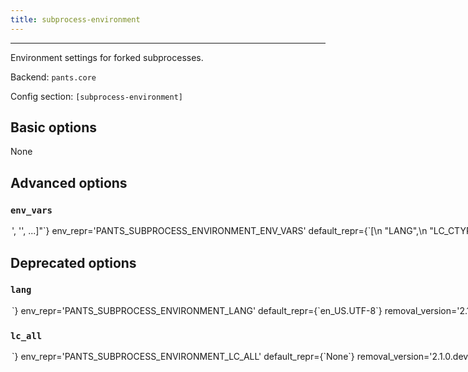 ```yaml
---
title: subprocess-environment
---
```



---

Environment settings for forked subprocesses.

Backend: <span className="color--primary">`pants.core`</span>

Config section: <span className="color--primary">`[subprocess-environment]`</span>

<span className={styles.options}>

## Basic options

None

## Advanced options

### `env_vars`

<Option
  cli_repr={`--subprocess-environment-env-vars="['<str>', '<str>', ...]"`}
  env_repr='PANTS_SUBPROCESS_ENVIRONMENT_ENV_VARS'
  default_repr={`[\n  "LANG",\n  "LC_CTYPE",\n  "LC_ALL"\n]`}
>

Environment variables to set for process invocations. Entries are either strings in the form `ENV_VAR=value` to set an explicit value; or just `ENV_VAR` to copy the value from Pants&#x27;s own environment.

Each ENV_VAR must be one of `LANG`, `LC_CTYPE`, `LC_ALL`, `http_proxy`, `https_proxy`, `ftp_proxy`, `all_proxy`, `no_proxy`, `HTTP_PROXY`, `HTTPS_PROXY`, `FTP_PROXY`, `ALL_PROXY`, `NO_PROXY`, `REQUESTS_CA_BUNDLE`.

</Option>

## Deprecated options

### `lang`

<Option
  cli_repr={`--subprocess-environment-lang=<str>`}
  env_repr='PANTS_SUBPROCESS_ENVIRONMENT_LANG'
  default_repr={`en_US.UTF-8`}
  removal_version='2.1.0.dev0'
  removal_hint={'Use the env_vars option in this scope instead.'}
>

Override the `LANG` environment variable for any forked subprocesses.

</Option>

### `lc_all`

<Option
  cli_repr={`--subprocess-environment-lc-all=<str>`}
  env_repr='PANTS_SUBPROCESS_ENVIRONMENT_LC_ALL'
  default_repr={`None`}
  removal_version='2.1.0.dev0'
  removal_hint={'Use the env_vars option in this scope instead.'}
>

Override the `LC_ALL` environment variable for any forked subprocesses.

</Option>

</span>
